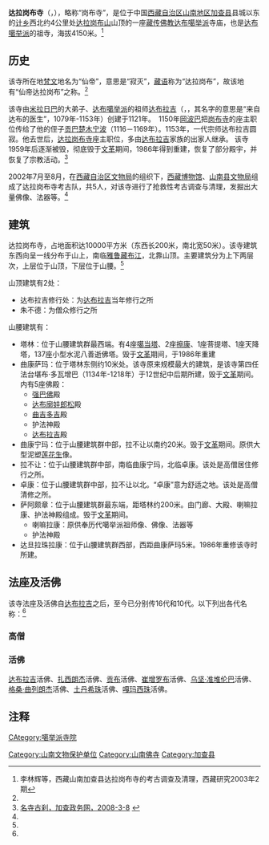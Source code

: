 {{Infobox Tibetan Buddhist monastery
|name = 达拉岗布寺
|image = 
|image size = 250px
|alt = 
|caption = 
|t=
|w=
|to = 
|ipa={{IPA|}}
|z=
|thdl=
|e=
|tc=達拉崗布寺
|s=达拉岗布寺
|p=
|m=
|k=
|pushpin_map = 
|latd =  | latm =  | lats =  | latNS = 
|longd=  | longm= | longs =| longEW = 
|iso_region = 
|map_caption = 
|mapsize = 
|location_country = 中国
|location = {{CHN}}[[西藏自治区|西藏自治区]][[山南地区|山南地区]][[加查县|加查县]][[计乡|计乡]]
|coordinates_display =
|founded_by = [[达布拉吉|达布拉吉]]
|date_founded =1121年
|date_renovated =
|sect = [[达布噶举派|达布噶举派]]
|mather =
|children =
|dedicated_to = 
|tulku =
|head_lama = 
|head_mgh =
|no._of_monks = 
|architecture = 
|festivals =
|footnotes = 
}}
{{文物保护单位
| 级别 = 省级
| 省区市 = 西藏自治区
| 图片 = 
| 名称 = 达拉岗布寺及寺院遗址
| 编号 = 4-2
| 分类 = 古遗址
| 时代 = 公元1121年
| 所在 = [[山南地区|山南地区]][[加查县|加查县]][[计乡|计乡]]
| 登录 = 2007年5月22日
}}

'''达拉岗布寺'''（{{bo|z=|w=Dwags lha sgam po}}，{{lang-en|Daklha Gampo Monastery}}），略称“岗布寺”，是位于中国[[西藏自治区|西藏自治区]][[山南地区|山南地区]][[加查县|加查县]]县城以东的[[计乡|计乡]]西北约4公里处[[达拉岗布山|达拉岗布山]]山顶的一座[[藏传佛教|藏传佛教]][[达布噶举派|达布噶举派]]寺庙，也是[[达布噶举派|达布噶举派]]的祖寺，海拔4150米。<ref name=llh>李林辉等，西藏山南加查县达拉岗布寺的考古调查及清理，西藏研究2003年2期</ref>

==历史==
该寺所在地[[梵文|梵文]]地名为“仙帝”，意思是“寂灭”，[[藏语|藏语]]称为“达拉岗布”，故该地有“仙帝达拉岗布”之称。<ref name=llh/>

该寺由[[米拉日巴|米拉日巴]]的大弟子、[[达布噶举派|达布噶举派]]的祖师[[达布拉吉|达布拉吉]]（{{lang-bo| དྭགས་པོ་ལྷ་རྗེ|w=dwags po lha rje}}，{{lang-en|Dagpo Lhaje}}，其名字的意思是“来自达布的医生”，1079年-1153年）创建于1121年。　1150年[[岡波巴|岡波巴]]把[[岗布寺|岗布寺]]的座主职位传给了他的侄子[[贡巴楚木宁波|贡巴楚木宁波]]（1116－1169年）。1153年，一代宗师达布拉吉圆寂。他去世后，[[达拉岗布寺|达拉岗布寺]]座主职位，多由[[达布拉吉|达布拉吉]]家族的出家人继承。
该寺1959年后逐渐被毁，彻底毁于[[文革|文革]]期间，1986年得到重建，恢复了部分殿宇，并恢复了宗教活动。<ref name=msgc>[http://www.xizangjiacha.gov.cn/html/jpxl/2008-3/8/11_37_50_588.html 名寺古刹，加查政务网，2008-3-8] {{webarchive|url=https://web.archive.org/web/20140726220143/http://www.xizangjiacha.gov.cn/html/jpxl/2008-3/8/11_37_50_588.html |date=2014-07-26 }}</ref>

2002年7月至8月，在[[西藏自治区文物局|西藏自治区文物局]]的组织下，[[西藏博物馆|西藏博物馆]]、[[山南县文物局|山南县文物局]]组成了达拉岗布寺考古队，共5人，对该寺进行了抢救性考古调查与清理，发掘出大量佛像、法器等。<ref name=llh/>

==建筑==
达拉岗布寺，占地面积达10000平方米（东西长200米，南北宽50米）。该寺建筑东西向呈一线分布于山上，南临[[雅鲁藏布江|雅鲁藏布江]]，北靠山顶。主要建筑分为上下两层次，上层位于山顶，下层位于山腰。<ref name=llh/>

山顶建筑有2处：
*达布拉吉修行处：为[[达布拉吉|达布拉吉]]当年修行之所
*朱不德：为僧众修行之所

山腰建筑有：
*塔林：位于山腰建筑群最西端。有4座[[噶当塔|噶当塔]]、2座[[擦康|擦康]]、1座菩提塔、1座天降塔，137座小型水泥八善逝佛塔。毁于[[文革|文革]]期间，于1986年重建
*曲康萨玛：位于塔林东侧约10米处。该寺原来规模最大的建筑，是该寺第四任法台堪布·多瓦增巴（1134年-1218年）于12世纪中后期所建，毁于[[文革|文革]]期间。内有5座佛殿：
**[[强巴佛|强巴佛]]殿
**[[达布廓娃郎松|达布廓娃郎松]]殿
**[[曲吉多吉|曲吉多吉]]殿
**护法神殿
**[[达布拉吉|达布拉吉]]殿
*曲康宁玛：位于山腰建筑群中部，拉不让以南约20米。毁于[[文革|文革]]期间。原供大型泥塑[[莲花生|莲花生]]像。
*拉不让：位于山腰建筑群中部，南临曲康宁玛，北临卓康。该处是高僧居住修行之所。
*卓康：位于山腰建筑群中部，拉不让以北。“卓康”意为舒适之地。该处是高僧清修之所。
*萨阿颇章：位于山腰建筑群最东端，距塔林约200米。由门廊、大殿、喇嘛拉康、护法神殿组成。毁于[[文革|文革]]期间。
**喇嘛拉康：原供奉历代噶举派祖师像、佛像、法器等
**护法神殿
*达旦拉珠拉康：位于山腰建筑群西部，西距曲康萨玛5米。1986年重修该寺时所建。

==法座及活佛==
该寺法座及活佛自[[达布拉吉|达布拉吉]]之后，至今已分别传16代和10代。以下列出各代名称：<ref name=llh/>

===高僧===
<!--
{| class="wikitable"
|-
! 世代 !! 中文名称 !! 藏文名称 !! 威利转写 !! 生卒年/寿数 !! 在位时间
|-
| 1 || [[达布拉吉|达布拉吉]] || དྭགས་པོ་ལྷ་རྗེ || dwags po lha rje || 1079-1153/75||  1121-1145
|-
| 2 || [[贡巴·次成宁布|贡巴·次成宁布]] ||  || sgom pa tshul khrims snying po || 1116-1169/54|| 1145-1169
|-
| 3 || [[岗善·西热强秋|岗善·西热强秋]] ||  ||  || 1130-1173/44|| 1170-1173
|-
| 4 || [[堪布·多哇增巴|堪布·多哇增巴]] ||  ||  || 1134-1218/85|| 1173-1213
|-
| 5 || [[阿多·宁干青波|阿多·宁干青波]] ||  ||  || 1200-1235/36|| 1214-1235
|-
| 6 || [[直贡·旦却林巴|直贡·旦却林巴]] ||  ||  || ？-？/？|| 1236-1249
|-
| 7 || [[阿强·宁哇角斯|阿强·宁哇角斯]] ||  ||  || 1229-1296/68|| 1250-1293
|-
| 8 || [[坚阿·确吉坚赞|坚阿·确吉坚赞]] ||  ||  || 1219-1336/58|| 1294-1335
|-
| 9 || [[吉·确吉僧格|吉·确吉僧格]] ||  ||  || 1319-1402/84|| 1336-1402
|-
| 10 || [[吉·确吉旺秋|吉·确吉旺秋]] ||  ||  || 1371-1423/53|| 1402-1423
|-
| 11 || [[更钦·索南仁钦|更钦·索南仁钦]] ||  ||  || 1416-1466/51|| 1424-1460
|-
| 12 || [[贡云却吉|贡云却吉]] ||  ||  || 1451-1502/52|| 1461-1470
|-
| 13 || [[珠巴·杰旺却吉|珠巴·杰旺却吉]] ||  ||  || ？-？/？|| 1471-1476
|-
| 14 || [[坚阿·索南坚赞|坚阿·索南坚赞]] ||  ||  || 1454-1488/35|| 1477-1488
|-
| 15 || [[杰·索南加措|杰·索南加措]] ||  ||  || 1475-1512/38|| 1489-1510
|-
| 16 || [[坚阿·索南伦珠|坚阿·索南伦珠]] ||  ||  || 1488-1552/65|| 1511-1531
|}

-->
===活佛===

[[达布拉吉|达布拉吉]]活佛、[[扎西朗杰|扎西朗杰]]活佛、[[贡布|贡布]]活佛、[[崔增罗布|崔增罗布]]活佛、[[乌坚·准堆伦巴|乌坚·准堆伦巴]]活佛、[[格桑·曲列朗杰|格桑·曲列朗杰]]活佛、[[土丹希珠|土丹希珠]]活佛、[[嘎玛西珠|嘎玛西珠]]活佛。

==注释==
{{reflist}}

[[Category:山南文物保护单位|Category:山南文物保护单位]]
[[Category:山南佛寺|Category:山南佛寺]]
[[CAtegory:噶举派寺院|CAtegory:噶举派寺院]]
[[Category:加查县|Category:加查县]]
